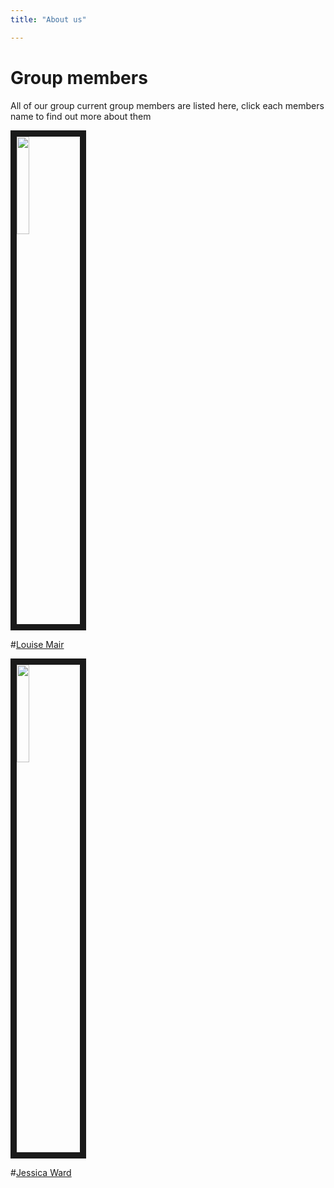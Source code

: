 ---
title: "About us"

---
 
# Group members 

All of our group current group members are listed here, click each members name to find out more about them

<img src= "images/louise-mair-profile.jpg" style="width:20%; border:10px solid; margin-right: 20px"> 

#[Louise Mair](LMwebpage.html)

<img src= "images/blank-profile-picture.jpg" style="width:20%; border:10px solid; margin-right: 20px"> 

#[Jessica Ward](jward_web.html)
